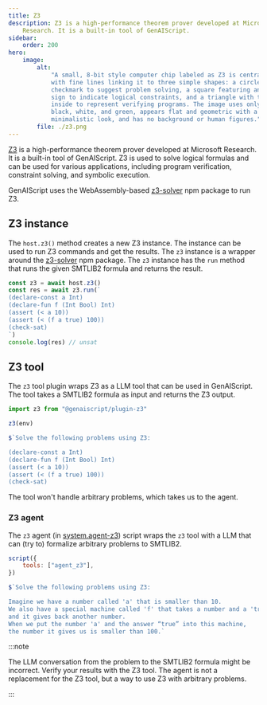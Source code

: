 ```yaml
---
title: Z3
description: Z3 is a high-performance theorem prover developed at Microsoft
    Research. It is a built-in tool of GenAIScript.
sidebar:
    order: 200
hero:
    image:
        alt:
            "A small, 8-bit style computer chip labeled as Z3 is centrally positioned,
            with fine lines linking it to three simple shapes: a circle containing a
            checkmark to suggest problem solving, a square featuring an inequality
            sign to indicate logical constraints, and a triangle with tiny gears
            inside to represent verifying programs. The image uses only blue, gray,
            black, white, and green, appears flat and geometric with a professional,
            minimalistic look, and has no background or human figures."
        file: ./z3.png
---
```


[Z3](https://microsoft.github.io/z3guide/) is a high-performance theorem prover developed at Microsoft Research. It is a built-in tool of GenAIScript. Z3 is used to solve logical formulas
and can be used for various applications, including program verification, constraint solving, and symbolic execution.

GenAIScript uses the WebAssembly-based [z3-solver](https://www.npmjs.com/package/z3-solver) npm package to run Z3.

## Z3 instance

The `host.z3()` method creates a new Z3 instance. The instance can be used to run Z3 commands and get the results.
The `z3` instance is a wrapper around the [z3-solver](https://www.npmjs.com/package/z3-solver) npm package.
The `z3` instance has the `run` method that runs the given SMTLIB2 formula and returns the result.

```js
const z3 = await host.z3()
const res = await z3.run(`
(declare-const a Int)
(declare-fun f (Int Bool) Int)
(assert (< a 10))
(assert (< (f a true) 100))
(check-sat)
`)
console.log(res) // unsat
```

## Z3 tool

The `z3` tool plugin wraps Z3 as a LLM tool that can be used in GenAIScript.
The tool takes a SMTLIB2 formula as input and returns the Z3 output.

```js
import z3 from "@genaiscript/plugin-z3"

z3(env)

$`Solve the following problems using Z3:

(declare-const a Int)
(declare-fun f (Int Bool) Int)
(assert (< a 10))
(assert (< (f a true) 100))
(check-sat)
```

The tool won't handle arbitrary problems, which takes us to the agent.

### Z3 agent

The `z3` agent (in [system.agent-z3](/genaiscript/reference/scripts/system#systemagent_z3)) script wraps the `z3`
tool with a LLM that can (try to) formalize arbitrary problems to SMTLIB2.

```js
script({
    tools: ["agent_z3"],
})

$`Solve the following problems using Z3:

Imagine we have a number called 'a' that is smaller than 10. 
We also have a special machine called 'f' that takes a number and a 'true'/'false' answer, 
and it gives back another number. 
When we put the number 'a' and the answer “true” into this machine, 
the number it gives us is smaller than 100.`
```

:::note

The LLM conversation from the problem to the SMTLIB2 formula might be incorrect.
Verify your results with the Z3 tool.
The agent is not a replacement for the Z3 tool, but a way to use Z3 with arbitrary problems.

:::
